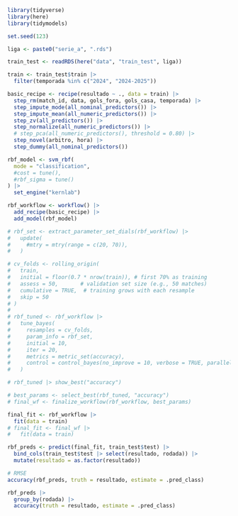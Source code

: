 ```r
library(tidyverse)
library(here)
library(tidymodels)

set.seed(123)
```

```r
liga <- paste0("serie_a", ".rds")

train_test <- readRDS(here("data", "train_test", liga))

train <- train_test$train |> 
  filter(temporada %in% c("2024", "2024-2025"))
```

```r
basic_recipe <- recipe(resultado ~ ., data = train) |> 
  step_rm(match_id, data, gols_fora, gols_casa, temporada) |> 
  step_impute_mode(all_nominal_predictors()) |> 
  step_impute_mean(all_numeric_predictors()) |> 
  step_zv(all_predictors()) |> 
  step_normalize(all_numeric_predictors()) |> 
  # step_pca(all_numeric_predictors(), threshold = 0.80) |>
  step_novel(arbitro, hora) |> 
  step_dummy(all_nominal_predictors())
```

```r
rbf_model <- svm_rbf(
  mode = "classification",
  #cost = tune(),
  #rbf_sigma = tune()
) |> 
  set_engine("kernlab")
```

```r
rbf_workflow <- workflow() |> 
  add_recipe(basic_recipe) |> 
  add_model(rbf_model)
```

```r
# rbf_set <- extract_parameter_set_dials(rbf_workflow) |>
#   update(
#     #mtry = mtry(range = c(20, 70)),
#   )
```

```r
# cv_folds <- rolling_origin(
#   train,
#   initial = floor(0.7 * nrow(train)), # first 70% as training
#   assess = 50,       # validation set size (e.g., 50 matches)
#   cumulative = TRUE,  # training grows with each resample
#   skip = 50
# )
#  
# rbf_tuned <- rbf_workflow |>
#   tune_bayes(
#     resamples = cv_folds,
#     param_info = rbf_set,
#     initial = 10,
#     iter = 20,
#     metrics = metric_set(accuracy),
#     control = control_bayes(no_improve = 10, verbose = TRUE, parallel_over = "resamples")
#   )
```

```r
# rbf_tuned |> show_best("accuracy")
```

```r
# best_params <- select_best(rbf_tuned, "accuracy")
# final_wf <- finalize_workflow(rbf_workflow, best_params)
```

```r
final_fit <- rbf_workflow |>
  fit(data = train)
# final_fit <- final_wf |>
#   fit(data = train)
```

```r
rbf_preds <- predict(final_fit, train_test$test) |> 
  bind_cols(train_test$test |> select(resultado, rodada)) |> 
  mutate(resultado = as.factor(resultado))

# RMSE
accuracy(rbf_preds, truth = resultado, estimate = .pred_class)
```

```r
rbf_preds |> 
  group_by(rodada) |> 
  accuracy(truth = resultado, estimate = .pred_class)
```


